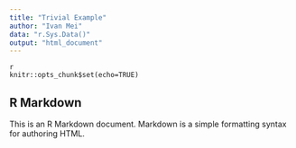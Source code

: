```yaml
---
title: "Trivial Example"
author: "Ivan Mei"
data: "r.Sys.Data()"
output: "html_document"
---
```

```
{r setup, include=FALSE}
knitr::opts_chunk$set(echo=TRUE)
```


## R Markdown

This is an R Markdown document. Markdown is a simple formatting syntax for authoring HTML.